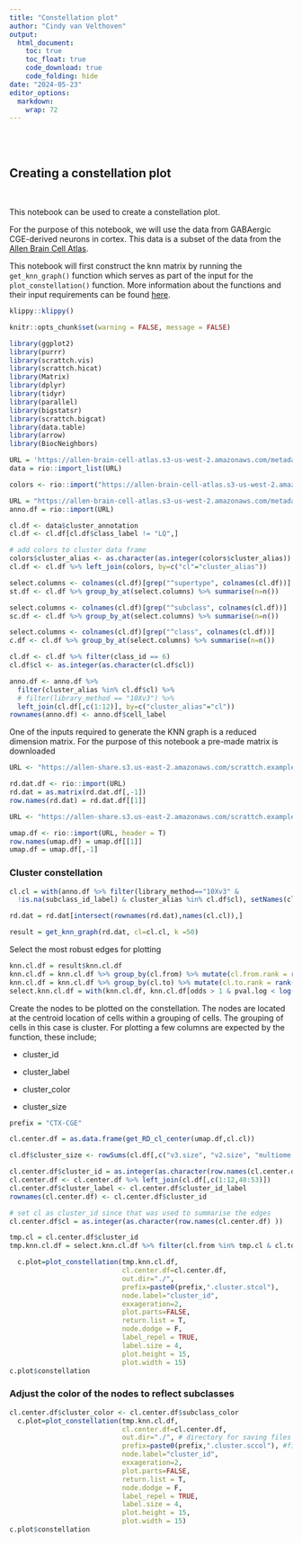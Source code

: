 ```yaml
---
title: "Constellation plot"
author: "Cindy van Velthoven"
output:
  html_document:
    toc: true
    toc_float: true
    code_download: true
    code_folding: hide
date: "2024-05-23"
editor_options: 
  markdown: 
    wrap: 72
---
```


\
\

## Creating a constellation plot
\

This notebook can be used to create a constellation plot.

For the purpose of this notebook, we will use the data from GABAergic
CGE-derived neurons in cortex. This data is a subset of the data from
the [Allen Brain Cell Atlas](https://alleninstitute.github.io/abc_atlas_access/intro.html).

This notebook will first construct the knn matrix by running the
`get_knn_graph()` function which serves as part of the input for the
`plot_constellation()` function. More information about the functions
and their input requirements can be found [here](https://github.com/AllenInstitute/scrattch.bigcat/blob/master/R/KNN.graph.R).

```r
klippy::klippy()
```

```r
knitr::opts_chunk$set(warning = FALSE, message = FALSE) 
```

```r
library(ggplot2)
library(purrr)
library(scrattch.vis)
library(scrattch.hicat)
library(Matrix)
library(dplyr)
library(tidyr)
library(parallel)
library(bigstatsr)
library(scrattch.bigcat)
library(data.table)
library(arrow)
library(BiocNeighbors)

```

```r
URL = 'https://allen-brain-cell-atlas.s3-us-west-2.amazonaws.com/metadata/WMB-taxonomy/20231215/cl.df_CCN202307220.xlsx'
data = rio::import_list(URL)

colors <- rio::import("https://allen-brain-cell-atlas.s3-us-west-2.amazonaws.com/metadata/WMB-taxonomy/20231215/views/cluster_to_cluster_annotation_membership_color.csv")

URL = "https://allen-brain-cell-atlas.s3-us-west-2.amazonaws.com/metadata/WMB-10X/20231215/cell_metadata.csv"
anno.df = rio::import(URL)

```

```r

cl.df <- data$cluster_annotation
cl.df <- cl.df[cl.df$class_label != "LQ",]

# add colors to cluster data frame
colors$cluster_alias <- as.character(as.integer(colors$cluster_alias))
cl.df <- cl.df %>% left_join(colors, by=c("cl"="cluster_alias"))

select.columns <- colnames(cl.df)[grep("^supertype", colnames(cl.df))]
st.df <- cl.df %>% group_by_at(select.columns) %>% summarise(n=n())

select.columns <- colnames(cl.df)[grep("^subclass", colnames(cl.df))]
sc.df <- cl.df %>% group_by_at(select.columns) %>% summarise(n=n())

select.columns <- colnames(cl.df)[grep("^class", colnames(cl.df))]
c.df <- cl.df %>% group_by_at(select.columns) %>% summarise(n=n())

```

```r
cl.df <- cl.df %>% filter(class_id == 6)
cl.df$cl <- as.integer(as.character(cl.df$cl))

anno.df <- anno.df %>% 
  filter(cluster_alias %in% cl.df$cl) %>% 
  # filter(library_method == "10Xv3") %>%
  left_join(cl.df[,c(1:12)], by=c("cluster_alias"="cl")) 
rownames(anno.df) <- anno.df$cell_label


```

One of the inputs required to generate the KNN graph is a reduced
dimension matrix. For the purpose of this notebook a pre-made matrix is
downloaded

```r
URL <- "https://allen-share.s3.us-east-2.amazonaws.com/scrattch.example/CTX-CGE_GABA.rd.dat.csv"

rd.dat.df <- rio::import(URL)
rd.dat = as.matrix(rd.dat.df[,-1])
row.names(rd.dat) = rd.dat.df[[1]]
```

```r
URL <- "https://allen-share.s3.us-east-2.amazonaws.com/scrattch.example/CTX-CGE_GABA.umap.2d.csv"

umap.df <- rio::import(URL, header = T)
row.names(umap.df) = umap.df[[1]] 
umap.df = umap.df[,-1]
```

### Cluster constellation

```r
cl.cl = with(anno.df %>% filter(library_method=="10Xv3" & 
  !is.na(subclass_id_label) & cluster_alias %in% cl.df$cl), setNames(cluster_id, cell_label))

rd.dat = rd.dat[intersect(rownames(rd.dat),names(cl.cl)),]
```

```r
result = get_knn_graph(rd.dat, cl=cl.cl, k =50) 
```

Select the most robust edges for plotting

```r
knn.cl.df = result$knn.cl.df 
knn.cl.df = knn.cl.df %>% group_by(cl.from) %>% mutate(cl.from.rank = rank(-Freq))
knn.cl.df = knn.cl.df %>% group_by(cl.to) %>% mutate(cl.to.rank = rank(-Freq))
select.knn.cl.df = with(knn.cl.df, knn.cl.df[odds > 1 & pval.log < log(1/100000) & (frac > 0.1 | frac > 0.03 & Freq > 100) & (cl.from.rank < 4| cl.to.rank < 4),])
```

Create the nodes to be plotted on the constellation. The nodes are
located at the centroid location of cells within a grouping of cells.
The grouping of cells in this case is cluster. For plotting a few
columns are expected by the function, these include;

-   cluster_id

-   cluster_label

-   cluster_color

-   cluster_size

```r
prefix = "CTX-CGE"

cl.center.df = as.data.frame(get_RD_cl_center(umap.df,cl.cl)) 

cl.df$cluster_size <- rowSums(cl.df[,c("v3.size", "v2.size", "multiome.size"   )])

cl.center.df$cluster_id = as.integer(as.character(row.names(cl.center.df) ))
cl.center.df <- cl.center.df %>% left_join(cl.df[,c(1:12,48:53)])
cl.center.df$cluster_label <- cl.center.df$cluster_id_label
rownames(cl.center.df) <- cl.center.df$cluster_id

# set cl as cluster_id since that was used to summarise the edges
cl.center.df$cl = as.integer(as.character(row.names(cl.center.df) ))

tmp.cl = cl.center.df$cluster_id
tmp.knn.cl.df = select.knn.cl.df %>% filter(cl.from %in% tmp.cl & cl.to %in% tmp.cl)

```

```r
  c.plot=plot_constellation(tmp.knn.cl.df, 
                            cl.center.df=cl.center.df, 
                            out.dir="./",
                            prefix=paste0(prefix,".cluster.stcol"),
                            node.label="cluster_id",
                            exxageration=2,
                            plot.parts=FALSE,
                            return.list = T,
                            node.dodge = F,
                            label_repel = TRUE,
                            label.size = 4,
                            plot.height = 15,
                            plot.width = 15)
c.plot$constellation

```




### Adjust the color of the nodes to reflect subclasses
```r

cl.center.df$cluster_color <- cl.center.df$subclass_color
  c.plot=plot_constellation(tmp.knn.cl.df, 
                            cl.center.df=cl.center.df, 
                            out.dir="./", # directory for saving files
                            prefix=paste0(prefix,".cluster.sccol"), #filename for saving
                            node.label="cluster_id",
                            exxageration=2,
                            plot.parts=FALSE,
                            return.list = T,
                            node.dodge = F,
                            label_repel = TRUE,
                            label.size = 4,
                            plot.height = 15,
                            plot.width = 15)
c.plot$constellation

```

